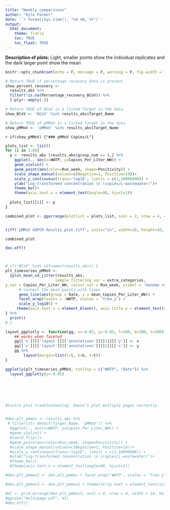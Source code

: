 ```yaml
---
title: "Weekly comparisons"
author: "Kyle Palmer"
date: '`r format(Sys.time(), "%d %B, %Y")`'
output: 
  html_document:
    theme: flatly
    toc: TRUE
    toc_float: TRUE
---
```


**Description of plots:**
Light, smaller points show the individual replicates and the dark larger point show the mean


```r

knitr::opts_chunk$set(echo = F, message = F, warning = F, fig.width = 10, fig.height = 10)

# Return TRUE if percentage recovery data is present
show_percent_recovery <- 
  results_abs %>% 
  filter(!is.na(Percentage_recovery_BCoV)) %>% 
  {!plyr::empty(.)}

# Return TRUE of BCoV is a listed Target in the data
show_BCoV <- 'BCoV' %in% results_abs$Target_Name

# Return TRUE of pMMoV is a listed Target in the data
show_pMMoV <- 'pMMoV' %in% results_abs$Target_Name


```

`r if(show_pMMoV) {"### pMMoV Copies/L"}`

```r

plots_list <- list()
for (i in 1:8){
  p <- results_abs [results_abs$group_num == i,] %>%
    ggplot(., aes(x=WWTP, y=Copies_Per_Liter_WW)) + 
    geom_violin() + 
    geom_point(aes(color=Run_week, shape=Positivity)) +
    scale_shape_manual(values=c(Negative=1, Positive=19))+
    scale_y_continuous(trans='log10', limits = c(1,10000000)) +
    ylab("Log-transformed concentration \n (copies/L-wastewater)")+
    theme_bw()+
    theme(axis.text.x = element_text(angle=90, hjust=1))
  
  plots_list[[i]] <- p
}

combined_plot <- ggarrange(plotlist = plots_list, ncol = 2, nrow = 4, common.legend = TRUE, legend = "bottom")


tiff('pMMoV ddPCR Results_plot.tiff', units="in", width=10, height=10, res=500, compression = 'lzw')

combined_plot

dev.off()



# if('BCoV' %in% colnames(results_abs)) {
plt_timeseries_pMMoV <- 
  {plot_mean_sd_jitter(results_abs,
                      sample_filtering_var = extra_categories,           exclude_sample = T, target_filter_var = 'pMMoV', x_var = Date, 
y_var = Copies_Per_Liter_WW, colour_var = Run_week, ylabel = 'Genome copies/l Wastewater', print_the_plot = FALSE) + 
      # connect the mean points with lines
      geom_line(aes(group = Date, y = mean_Copies_Per_Liter_WW)) + 
      facet_wrap(facets = ~WWTP, scales = 'free_y') +
      scale_y_log10() +
     theme(axis.text.x = element_blank(), axis.title.y = element_text(margin = margin(b = 20)), legend.position = 'none') 
} %>% 
  print()
# }

layout_ggplotly <- function(gg, x=-0.03, y=-0.03, l=200, b=200, t=200){
    ## works when faceted
    gg[['x']][['layout']][['annotations']][[1]][['y']] <- x
    gg[['x']][['layout']][['annotations']][[2]][['x']] <- y
    gg %>%
        layout(margin=list(l=l, b=b, t=t))
}

ggplotly(plt_timeseries_pMMoV, tooltip = c("WWTP", "Date")) %>%
  layout_ggplotly(y=-0.05)






#Violin plot troubleshooting. Doesn't plot multiple pages correctly.


#den.plt_pmmov <- results_abs %>% 
 # filter(str_detect(Target_Name, 'pMMoV')) %>% 
  #ggplot(., aes(x=WWTP, y=Copies_Per_Liter_WW)) +
  #geom_violin() +
  #coord_flip()+
  #geom_point(aes(color=Run_week, shape=Positivity)) +
  #scale_shape_manual(values=c(Negative=1, Positive=19))+
  #scale_y_continuous(trans='log10', limits = c(1,10000000)) +
  #ylab("Log-transformed concentration \n (copies/L-wastewater)")+
  #theme_bw()+
  #theme(axis.text.x = element_text(angle=90, hjust=1))

#den.plt_pmmov2 <- den.plt_pmmov + facet_wrap('WWTP', scales = "free_y", ncol = 8, nrow = 8)

#den.plt_pmmov3 <- den.plt_pmmov2 + theme(strip.text = element_text(size = 8, face = "bold"))

#ml <- grid.arrange(den.plt_pmmov3, ncol = 4, nrow = 4, width = 14, height = 14)
#ggsave("multipage.pdf", ml)
#dev.off()

```


